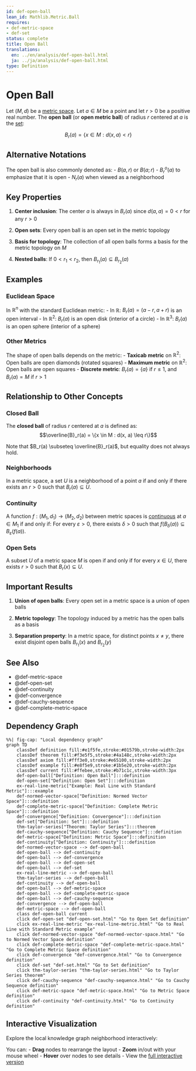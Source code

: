 ```yaml
---
id: def-open-ball
lean_id: Mathlib.Metric.Ball
requires:
- def-metric-space
- def-set
status: complete
title: Open Ball
translations:
  en: ../en/analysis/def-open-ball.html
  ja: ../ja/analysis/def-open-ball.html
type: Definition
---
```


# Open Ball {#def-open-ball}

Let $(M, d)$ be a [metric space](def-metric-space.qmd). Let $a \in M$ be a point and let $r > 0$ be a positive real number. The **open ball** (or **open metric ball**) of radius $r$ centered at $a$ is the [set](../logic-set-theory/def-set.qmd):

$$B_r(a) = \{x \in M : d(x, a) < r\}$$

## Alternative Notations

The open ball is also commonly denoted as:
- $B(a, r)$ or $B(a; r)$
- $B^o_r(a)$ to emphasize that it is open
- $N_r(a)$ when viewed as a neighborhood

## Key Properties

1. **Center inclusion**: The center $a$ is always in $B_r(a)$ since $d(a, a) = 0 < r$ for any $r > 0$

2. **Open sets**: Every open ball is an open set in the metric topology

3. **Basis for topology**: The collection of all open balls forms a basis for the metric topology on $M$

4. **Nested balls**: If $0 < r_1 < r_2$, then $B_{r_1}(a) \subseteq B_{r_2}(a)$

## Examples

### Euclidean Space
In $\mathbb{R}^n$ with the standard Euclidean metric:
- In $\mathbb{R}$: $B_r(a) = (a - r, a + r)$ is an open interval
- In $\mathbb{R}^2$: $B_r(a)$ is an open disk (interior of a circle)
- In $\mathbb{R}^3$: $B_r(a)$ is an open sphere (interior of a sphere)

### Other Metrics
The shape of open balls depends on the metric:
- **Taxicab metric** on $\mathbb{R}^2$: Open balls are open diamonds (rotated squares)
- **Maximum metric** on $\mathbb{R}^2$: Open balls are open squares
- **Discrete metric**: $B_r(a) = \{a\}$ if $r \leq 1$, and $B_r(a) = M$ if $r > 1$

## Relationship to Other Concepts

### Closed Ball
The **closed ball** of radius $r$ centered at $a$ is defined as:
$$\overline{B}_r(a) = \{x \in M : d(x, a) \leq r\}$$

Note that $B_r(a) \subseteq \overline{B}_r(a)$, but equality does not always hold.

### Neighborhoods
In a metric space, a set $U$ is a neighborhood of a point $a$ if and only if there exists an $r > 0$ such that $B_r(a) \subseteq U$.

### Continuity
A function $f: (M_1, d_1) \to (M_2, d_2)$ between metric spaces is [continuous](def-continuity.qmd) at $a \in M_1$ if and only if:
For every $\varepsilon > 0$, there exists $\delta > 0$ such that $f(B_\delta(a)) \subseteq B_\varepsilon(f(a))$.

### Open Sets
A subset $U$ of a metric space $M$ is open if and only if for every $x \in U$, there exists $r > 0$ such that $B_r(x) \subseteq U$.

## Important Results

1. **Union of open balls**: Every open set in a metric space is a union of open balls

2. **Metric topology**: The topology induced by a metric has the open balls as a basis

3. **Separation property**: In a metric space, for distinct points $x \neq y$, there exist disjoint open balls $B_{r_1}(x)$ and $B_{r_2}(y)$

## See Also

- @def-metric-space
- @def-open-set
- @def-continuity
- @def-convergence
- @def-cauchy-sequence
- @def-complete-metric-space

## Dependency Graph

```mermaid
%%| fig-cap: "Local dependency graph"
graph TD
    classDef definition fill:#e1f5fe,stroke:#01579b,stroke-width:2px
    classDef theorem fill:#f3e5f5,stroke:#4a148c,stroke-width:2px
    classDef axiom fill:#fff3e0,stroke:#e65100,stroke-width:2px
    classDef example fill:#e8f5e9,stroke:#1b5e20,stroke-width:2px
    classDef current fill:#ffebee,stroke:#b71c1c,stroke-width:3px
    def-open-ball["Definition: Open Ball"]:::definition
    def-open-set["Definition: Open Set"]:::definition
    ex-real-line-metric["Example: Real Line with Standard Metric"]:::example
    def-normed-vector-space["Definition: Normed Vector Space"]:::definition
    def-complete-metric-space["Definition: Complete Metric Space"]:::definition
    def-convergence["Definition: Convergence"]:::definition
    def-set["Definition: Set"]:::definition
    thm-taylor-series["Theorem: Taylor Series"]:::theorem
    def-cauchy-sequence["Definition: Cauchy Sequence"]:::definition
    def-metric-space["Definition: Metric Space"]:::definition
    def-continuity["Definition: Continuity"]:::definition
    def-normed-vector-space --> def-open-ball
    def-open-ball --> def-continuity
    def-open-ball --> def-convergence
    def-open-ball --> def-open-set
    def-open-ball --> def-set
    ex-real-line-metric --> def-open-ball
    thm-taylor-series --> def-open-ball
    def-continuity --> def-open-ball
    def-open-ball --> def-metric-space
    def-open-ball --> def-complete-metric-space
    def-open-ball --> def-cauchy-sequence
    def-convergence --> def-open-ball
    def-metric-space --> def-open-ball
    class def-open-ball current
    click def-open-set "def-open-set.html" "Go to Open Set definition"
    click ex-real-line-metric "ex-real-line-metric.html" "Go to Real Line with Standard Metric example"
    click def-normed-vector-space "def-normed-vector-space.html" "Go to Normed Vector Space definition"
    click def-complete-metric-space "def-complete-metric-space.html" "Go to Complete Metric Space definition"
    click def-convergence "def-convergence.html" "Go to Convergence definition"
    click def-set "def-set.html" "Go to Set definition"
    click thm-taylor-series "thm-taylor-series.html" "Go to Taylor Series theorem"
    click def-cauchy-sequence "def-cauchy-sequence.html" "Go to Cauchy Sequence definition"
    click def-metric-space "def-metric-space.html" "Go to Metric Space definition"
    click def-continuity "def-continuity.html" "Go to Continuity definition"
```

## Interactive Visualization

Explore the local knowledge graph neighborhood interactively:

::: {.graph-viz data-id="def-open-ball" data-width="700" data-height="500"}
:::

You can:
- **Drag** nodes to rearrange the layout
- **Zoom** in/out with your mouse wheel
- **Hover** over nodes to see details
- View the [full interactive version](../../output/interactive/en/def-open-ball.html){target="_blank"}
